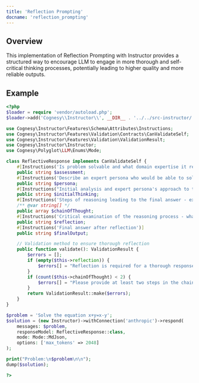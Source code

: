 ```yaml
---
title: 'Reflection Prompting'
docname: 'reflection_prompting'
---
```


## Overview

This implementation of Reflection Prompting with Instructor provides a structured way
to encourage LLM to engage in more thorough and self-critical thinking processes,
potentially leading to higher quality and more reliable outputs.


## Example

```php
<?php
$loader = require 'vendor/autoload.php';
$loader->add('Cognesy\\Instructor\\', __DIR__ . '../../src-instructor/');

use Cognesy\Instructor\Features\Schema\Attributes\Instructions;
use Cognesy\Instructor\Features\Validation\Contracts\CanValidateSelf;
use Cognesy\Instructor\Features\Validation\ValidationResult;
use Cognesy\Instructor\Instructor;
use Cognesy\Polyglot\LLM\Enums\Mode;

class ReflectiveResponse implements CanValidateSelf {
    #[Instructions('Is problem solvable and what domain expertise it requires')]
    public string $assessment;
    #[Instructions('Describe an expert persona who would be able to solve this problem, their skills and experience')]
    public string $persona;
    #[Instructions("Initial analysis and expert persona's approach to the problem")]
    public string $initialThinking;
    #[Instructions('Steps of reasoning leading to the final answer - expert persona thinking through the problem')]
    /** @var string[] */
    public array $chainOfThought;
    #[Instructions('Critical examination of the reasoning process - what could go wrong, what are the assumptions')]
    public string $reflection;
    #[Instructions('Final answer after reflection')]
    public string $finalOutput;

    // Validation method to ensure thorough reflection
    public function validate(): ValidationResult {
        $errors = [];
        if (empty($this->reflection)) {
            $errors[] = "Reflection is required for a thorough response.";
        }
        if (count($this->chainOfThought) < 2) {
            $errors[] = "Please provide at least two steps in the chain of thought.";
        }
        return ValidationResult::make($errors);
    }
}

$problem = 'Solve the equation x+y=x-y';
$solution = (new Instructor)->withConnection('anthropic')->respond(
    messages: $problem,
    responseModel: ReflectiveResponse::class,
    mode: Mode::MdJson,
    options: ['max_tokens' => 2048]
);

print("Problem:\n$problem\n\n");
dump($solution);

?>
```
